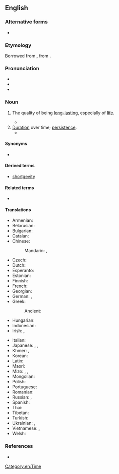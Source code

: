 ==English==

===Alternative forms===
* {{alter|en|longævity||obsolete}}

===Etymology===
{{root|en|ine-pro|*h₂ey-}}
Borrowed from {{bor|en|la|longaevitās}}, from {{suffix|la|longaevus|-itas|alt2=-itās|gloss1=ancient, aged|nocat=1}}.

===Pronunciation===
* {{IPA|en|/lɒŋˈd͡ʒɛ.vɪ.ti/|/lɒnˈd͡ʒɛ.vɪ.ti/}}
* {{audio|en|LL-Q1860 (eng)-Vealhurl-longevity.wav|Audio (RP)}}
* {{audio|en|LL-Q1860 (eng)-Vealhurl-longevity2.wav|Audio (RP)}}

===Noun===
{{en-noun|~}}

# The quality of being [[long-lasting]], especially of [[life]].
#: {{ux|en|Grandpa had incredible '''longevity''': he lived to be 105 years old!}}
#* {{quote-journal|en|date=2020 July 1|author=David Allen|title=Signalling from Leeds along the S&C|journal=Rail|page=74|text=This 142-year-old tiny ex-LNWR SB <small>[signal box, at Batley]</small> is an amazing survivor, probably owing its '''longevity''' to its location alongside a level crossing. Indeed it started life as a gate box with the delightful name of Lady Ann's Crossing.}}
# [[duration|Duration]] over time; [[persistence]].
#* {{quote-journal|1=en|year=2018|author=James Lambert|title=Anglo-Indian slang in dictionaries on historical principles|journal=World Englishes|volume=37|page=255|text=A ‘postdating’ is an example of the use of a lexical item at a later date than currently recorded and these are important in establishing the '''longevity''' of use of a term and whether or not it has become obsolete.}}

====Synonyms====
* {{l|en|permanence}}

====Derived terms====
* [[shortgevity]]

====Related terms====
* {{l|en|longevous}}

====Translations====
{{trans-top|the quality of being long-lasting, especially of life}}
* Armenian: {{t-needed|hy}}
* Belarusian: {{t|be|даўгале́цце|n}}
* Bulgarian: {{t+|bg|дълголетие|n}}
* Catalan: {{t|ca|longevitat|f}}
* Chinese:
*: Mandarin: {{t+|cmn|長壽|sc=Hani}}, {{t+|cmn|长寿|tr=chángshòu|sc=Hani}}
* Czech: {{t+|cs|dlouhověkost|f}}
* Dutch: {{t+|nl|levensduur|m}}
* Esperanto: {{t|eo|longviveco}}
* Estonian: {{t|et|pikaealisus}}
* Finnish: {{t+|fi|pitkäikäisyys}}
* French: {{t+|fr|longévité|f}}
* Georgian: {{t-needed|ka}}
* German: {{t+|de|Langlebigkeit|f}}, {{l|de|lange}} {{t+|de|Lebensdauer|f}}
* Greek: {{t+|el|μακροζωία|f}}
*: Ancient: {{t|grc|μακροβίωσις|f}}
* Hungarian: {{t|hu|hosszú élet}}
* Indonesian: {{t+|id|panjang umur}}
* Irish: {{t|ga|buaine|f}}, {{t|ga|fadsaolaí|f}}
{{trans-mid}}
* Italian: {{t+|it|longevità}}
* Japanese: {{t+|ja|寿命|tr=じゅみょう, jumyō|sc=Jpan}}, {{t+|ja|長寿|tr=ちょうじゅ, chōju|sc=Jpan}}, {{t+|ja|不老不死|tr=ふろうふし, furōfushi|sc=Jpan}}
* Khmer: {{t|km|អាយុវែង}}, {{t|km|ទីឃាយុភាព}}
* Korean: {{t+|ko|장수(長壽)}}
* Latin: {{t|la|longaevitās|f}}
* Maori: {{t|mi|mauriroa}}
* Mizo: {{t|lus|damreina}}, {{t|lus|daihreina}}, {{t|lus|tlona}}
* Mongolian: {{t-needed|mn}}
* Polish: {{t|pl|długowieczność|f}}
* Portuguese: {{t|pt|longevidade|f}}
* Romanian: {{t+|ro|longevitate|f}}
* Russian: {{t+|ru|долголе́тие|n}}, {{t+|ru|долгожи́тельство|n}}
* Spanish: {{t+|es|longevidad|f}}
* Thai: {{t-needed|th}}
* Tibetan: {{t|bo|ཚེ་རིང་པོ}}
* Turkish: {{l|tr|uzun}} {{t|tr|ömürlülük}}
* Ukrainian: {{t|uk|довголі́ття|n}}, {{t|uk|довгожи́тельство|n}}
* Vietnamese: {{t|vi|sống lâu|alt=sự sống lâu}}, {{t|vi|tuổi thọ cao}}
* Welsh: {{t|cy|hirhoedledd|m}}
{{trans-bottom}}

===References===
* {{R:Lexico}}

[[Category:en:Time]]